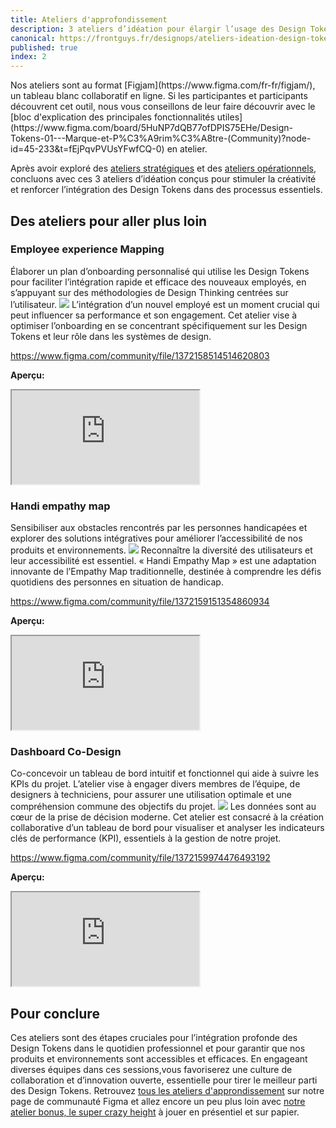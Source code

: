 ```yaml
---
title: Ateliers d'approfondissement
description: 3 ateliers d’idéation pour élargir l’usage des Design Tokens
canonical: https://frontguys.fr/designops/ateliers-ideation-design-tokens/
published: true
index: 2
---
```


<Callout icon="💡" type="info">
  Nos ateliers sont au format [Figjam](https://www.figma.com/fr-fr/figjam/), un tableau blanc collaboratif en ligne.
  Si les participantes et participants découvrent cet outil, nous vous conseillons de leur faire découvrir avec le [bloc d'explication des principales fonctionnalités utiles](https://www.figma.com/board/5HuNP7dQB77ofDPIS75EHe/Design-Tokens-01---Marque-et-P%C3%A9rim%C3%A8tre-(Community)?node-id=45-233&t=fEjPqvPVUsYFwfCQ-0) en atelier.
</Callout>

Après avoir exploré des [ateliers stratégiques](/workshops/strategic-workshops/) et des [ateliers opérationnels](/workshops/operational-workshops/), concluons avec ces 3 ateliers d’idéation conçus pour stimuler la créativité et renforcer l’intégration des Design Tokens dans des processus essentiels.

## Des ateliers pour aller plus loin

### Employee experience Mapping

Élaborer un plan d’onboarding personnalisé qui utilise les Design Tokens pour faciliter l’intégration rapide et efficace des nouveaux employés, en s’appuyant sur des méthodologies de Design Thinking centrées sur l’utilisateur.
![](/workshops/employee-experience-map.png)
L’intégration d’un nouvel employé est un moment crucial qui peut influencer sa performance et son engagement. Cet atelier vise à optimiser l’onboarding en se concentrant spécifiquement sur les Design Tokens et leur rôle dans les systèmes de design.  

https://www.figma.com/community/file/1372158514514620803

**Aperçu:**
<iframe class="figma-workshop" src="https://embed.figma.com/file/1372158514514620803/hf_embed?community_viewer=true&embed_host=fastma&fuid=958321296977013963&hub_file_id=1372158514514620803&kind=file&viewer=1"></iframe>

### Handi empathy map

Sensibiliser aux obstacles rencontrés par les personnes handicapées et explorer des solutions intégratives pour améliorer l’accessibilité de nos produits et environnements.
![](/workshops/handi-empathy-map.png)
Reconnaître la diversité des utilisateurs et leur accessibilité est essentiel. « Handi Empathy Map » est une adaptation innovante de l’Empathy Map traditionnelle, destinée à comprendre les défis quotidiens des personnes en situation de handicap.  

https://www.figma.com/community/file/1372159151354860934

**Aperçu:**
<iframe class="figma-workshop" src="https://embed.figma.com/file/1372158514514620803/hf_embed?community_viewer=true&embed_host=fastma&fuid=958321296977013963&hub_file_id=1372159151354860934&kind=file&viewer=1"></iframe>

### Dashboard Co-Design

Co-concevoir un tableau de bord intuitif et fonctionnel qui aide à suivre les KPIs du projet. L’atelier vise à engager divers membres de l’équipe, de designers à techniciens, pour assurer une utilisation optimale et une compréhension commune des objectifs du projet.
![](/workshops/dashboard-codesign.png)
Les données sont au cœur de la prise de décision moderne. Cet atelier est consacré à la création collaborative d’un tableau de bord pour visualiser et analyser les indicateurs clés de performance (KPI), essentiels à la gestion de notre projet.  

https://www.figma.com/community/file/1372159974476493192

**Aperçu:**
<iframe class="figma-workshop" src="https://embed.figma.com/file/1372158514514620803/hf_embed?community_viewer=true&embed_host=fastma&fuid=958321296977013963&hub_file_id=1372159974476493192&kind=file&viewer=1"></iframe>

## Pour conclure

Ces ateliers sont des étapes cruciales pour l’intégration profonde des Design Tokens dans le quotidien professionnel et pour garantir que nos produits et environnements sont accessibles et efficaces. En engageant diverses équipes dans ces sessions,vous favoriserez une culture de collaboration et d’innovation ouverte, essentielle pour tirer le meilleur parti des Design Tokens. Retrouvez [tous les ateliers d'approndissement](https://www.figma.com/@frontguys) sur notre page de communauté Figma et allez encore un peu plus loin avec [notre atelier bonus, le super crazy height](/workshops/bonus-workshop/) à jouer en présentiel et sur papier.
